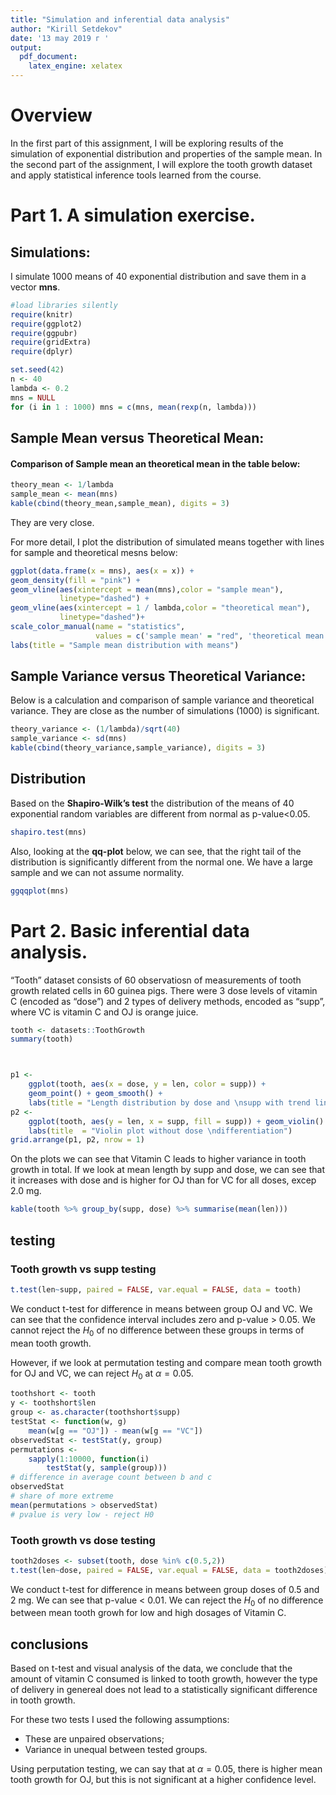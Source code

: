 ```yaml
---
title: "Simulation and inferential data analysis"
author: "Kirill Setdekov"
date: '13 may 2019 г '
output:
  pdf_document:
    latex_engine: xelatex
---
```

# Overview

In the first part of this assignment, I will be exploring results of the simulation of exponential distribution and properties of the sample mean. In the second part of the assignment, I will explore the tooth growth dataset and apply statistical inference tools learned from the course.

# Part 1. A simulation exercise.
## Simulations: 

I simulate 1000 means of 40 exponential distribution and save them in a vector **mns**.
```r
#load libraries silently
require(knitr)
require(ggplot2)
require(ggpubr)
require(gridExtra)
require(dplyr)
```
```r
set.seed(42)
n <- 40
lambda <- 0.2 
mns = NULL
for (i in 1 : 1000) mns = c(mns, mean(rexp(n, lambda)))
```


## Sample Mean versus Theoretical Mean: 
#### Comparison of Sample mean an theoretical mean in the table below:
```r
theory_mean <- 1/lambda
sample_mean <- mean(mns)
kable(cbind(theory_mean,sample_mean), digits = 3)
```

They are very close.

For more detail, I plot the distribution of simulated means together with lines for sample and theoretical mesns below:
```r
ggplot(data.frame(x = mns), aes(x = x)) + 
geom_density(fill = "pink") + 
geom_vline(aes(xintercept = mean(mns),color = "sample mean"),
           linetype="dashed") +
geom_vline(aes(xintercept = 1 / lambda,color = "theoretical mean"), 
           linetype="dashed")+
scale_color_manual(name = "statistics", 
                   values = c('sample mean' = "red", 'theoretical mean' = "blue")) +
labs(title = "Sample mean distribution with means")
```


## Sample Variance versus Theoretical Variance: 
Below is a calculation and comparison of sample variance and theoretical variance. They are close as the number of simulations (1000) is significant. 

```r
theory_variance <- (1/lambda)/sqrt(40)
sample_variance <- sd(mns)
kable(cbind(theory_variance,sample_variance), digits = 3)
```

## Distribution

Based on the **Shapiro-Wilk’s test** the distribution of the means of 40 exponential random variables are different from normal as p-value<0.05.
```r
shapiro.test(mns)
```

Also, looking at the **qq-plot** below, we can see, that the right tail of the distribution is significantly different from the normal one. We have a large sample and we can not assume normality.
```r
ggqqplot(mns)
```






# Part 2. Basic inferential data analysis.
"Tooth" dataset consists of 60 observatiosn of measurements of tooth growth related cells in 60 guinea pigs. There were 3 dose levels of vitamin C (encoded as "dose") and 2 types of delivery methods, encoded as "supp", where VC is vitamin C and OJ is orange juice.

```r
tooth <- datasets::ToothGrowth
summary(tooth)



p1 <-
    ggplot(tooth, aes(x = dose, y = len, color = supp)) +
    geom_point() + geom_smooth() +
    labs(title = "Length distribution by dose and \nsupp with trend lines")
p2 <-
    ggplot(tooth, aes(y = len, x = supp, fill = supp)) + geom_violin() +
    labs(title  = "Violin plot without dose \ndifferentiation")
grid.arrange(p1, p2, nrow = 1)
```

On the plots we can see that Vitamin C leads to higher variance in tooth growth in total.
If we look at mean length by supp and dose, we can see that it increases with dose and is higher for OJ than for VC for all doses, excep 2.0 mg.
```r
kable(tooth %>% group_by(supp, dose) %>% summarise(mean(len)))
```


## testing
### Tooth growth vs supp testing

```r
t.test(len~supp, paired = FALSE, var.equal = FALSE, data = tooth)

```
We conduct t-test for difference in means between group OJ and VC. We can see that the confidence interval includes zero and p-value > 0.05. We cannot reject the $H_0$ of no difference between these groups in terms of mean tooth growth.

However, if we  look at permutation testing and compare mean tooth growth for OJ and VC, we can reject $H_0$ at $\alpha = 0.05$.
```r
toothshort <- tooth
y <- toothshort$len
group <- as.character(toothshort$supp)
testStat <- function(w, g)
    mean(w[g == "OJ"]) - mean(w[g == "VC"])
observedStat <- testStat(y, group)
permutations <-
    sapply(1:10000, function(i)
        testStat(y, sample(group)))
# difference in average count between b and c
observedStat
# share of more extreme
mean(permutations > observedStat)
# pvalue is very low - reject H0
```

### Tooth growth vs dose testing

```r
tooth2doses <- subset(tooth, dose %in% c(0.5,2))
t.test(len~dose, paired = FALSE, var.equal = FALSE, data = tooth2doses)
```
We conduct t-test for difference in means between group doses of 0.5 and 2 mg. We can see that p-value < 0.01. We can reject the $H_0$ of no difference between mean tooth growh for low and high dosages of Vitamin C.

## conclusions
Based on t-test and visual analysis of the data, we conclude that the amount of vitamin C consumed is linked to tooth growth, however the type of delivery in genereal does not lead to a statistically significant difference in tooth growth.

For these two tests I used the following assumptions:

* These are unpaired observations;
* Variance in unequal between tested groups.

Using perputation testing, we can say that at $\alpha = 0.05$, there is higher mean tooth growth for OJ, but this is not significant at a higher confidence level.
